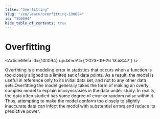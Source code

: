 ```yaml
---
title: "Overfitting"
slug: "/en/learn/overfitting-100094"
id: "100094"
hide_table_of_contents: true
---
```



# Overfitting

<ArticleMeta id={100094} updatedAt={'2023-09-26 13:58:47'} />
<div className='border-solid border-b border-t-0 my-4 border-[var(--ifm-color-gray-300)]' />

Overfitting is a modeling error in statistics that occurs when a function is too closely aligned to a limited set of data points. As a result, the model is useful in reference only to its initial data set, and not to any other data sets.Overfitting the model generally takes the form of making an overly complex model to explain idiosyncrasies in the data under study. In reality, the data often studied has some degree of error or random noise within it. Thus, attempting to make the model conform too closely to slightly inaccurate data can infect the model with substantial errors and reduce its predictive power.
